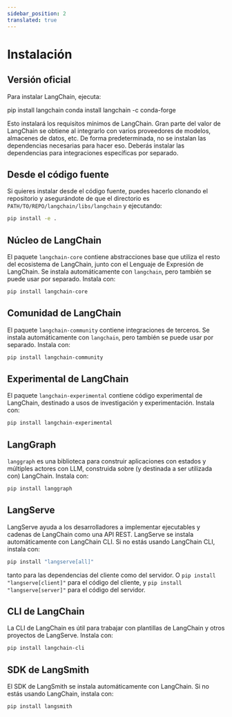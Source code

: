 ```yaml
---
sidebar_position: 2
translated: true
---
```


# Instalación

## Versión oficial

Para instalar LangChain, ejecuta:


<Tabs>
  <TabItem value="pip" label="Pip" default>
    <CodeBlock language="bash">pip install langchain</CodeBlock>
  </TabItem>
  <TabItem value="conda" label="Conda">
    <CodeBlock language="bash">conda install langchain -c conda-forge</CodeBlock>
  </TabItem>
</Tabs>

Esto instalará los requisitos mínimos de LangChain.
Gran parte del valor de LangChain se obtiene al integrarlo con varios proveedores de modelos, almacenes de datos, etc.
De forma predeterminada, no se instalan las dependencias necesarias para hacer eso. Deberás instalar las dependencias para integraciones específicas por separado.

## Desde el código fuente

Si quieres instalar desde el código fuente, puedes hacerlo clonando el repositorio y asegurándote de que el directorio es `PATH/TO/REPO/langchain/libs/langchain` y ejecutando:

```bash
pip install -e .
```

## Núcleo de LangChain

El paquete `langchain-core` contiene abstracciones base que utiliza el resto del ecosistema de LangChain, junto con el Lenguaje de Expresión de LangChain. Se instala automáticamente con `langchain`, pero también se puede usar por separado. Instala con:

```bash
pip install langchain-core
```

## Comunidad de LangChain

El paquete `langchain-community` contiene integraciones de terceros. Se instala automáticamente con `langchain`, pero también se puede usar por separado. Instala con:

```bash
pip install langchain-community
```

## Experimental de LangChain

El paquete `langchain-experimental` contiene código experimental de LangChain, destinado a usos de investigación y experimentación.
Instala con:

```bash
pip install langchain-experimental
```

## LangGraph

`langgraph` es una biblioteca para construir aplicaciones con estados y múltiples actores con LLM, construida sobre (y destinada a ser utilizada con) LangChain.
Instala con:

```bash
pip install langgraph
```

## LangServe

LangServe ayuda a los desarrolladores a implementar ejecutables y cadenas de LangChain como una API REST.
LangServe se instala automáticamente con LangChain CLI.
Si no estás usando LangChain CLI, instala con:

```bash
pip install "langserve[all]"
```

tanto para las dependencias del cliente como del servidor. O `pip install "langserve[client]"` para el código del cliente, y `pip install "langserve[server]"` para el código del servidor.

## CLI de LangChain

La CLI de LangChain es útil para trabajar con plantillas de LangChain y otros proyectos de LangServe.
Instala con:

```bash
pip install langchain-cli
```

## SDK de LangSmith

El SDK de LangSmith se instala automáticamente con LangChain.
Si no estás usando LangChain, instala con:

```bash
pip install langsmith
```
